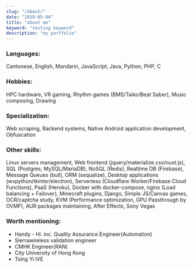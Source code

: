 ```yaml
---
slug: "/about/"
date: "2019-05-04"
title: "about me"
keyword: "testing keyword"
description: "my portfolio"
---
```



### Languages:
Cantonese, English, Mandarin, JavaScript, Java, Python, PHP, C

### Hobbies:
HPC hardware, VR gaming, Rhythm games (BMS/Taiko/Beat Saber), Music composing, Drawing

### Specialization:
Web scraping, Backend systems, Native Android application development, Obfuscation

### Other skills:
Linux servers management, Web frontend (jquery/materialize.css/nuxt.js), SQL (Postgres, MySQL/MariaDB), NoSQL (Redis), Realtime DB (Firebase), Message Queues (bull), ORM (sequalize), Desktop applications (wxpython/tkinter/electron), Serverless (Cloudflare Worker/Firebase Cloud Functions), PaaS (Heroku), Docker with docker-compose, nginx (Load balancing + Failover), Minecraft plugins, Django, Simple JS/Canvas games, OCR/captcha study, KVM (Performance optimization, GPU Passthrough by OVMF), AUR packages maintaining, After Effects, Sony Vegas

### Worth mentioning:
- Handy - Hi. inc. Quality Assurance Engineer(Automation)
- Sierrawireless validation engineer
- CMHK Engineer(RAN)
- City University of Hong Kong
- Tsing Yi IVE